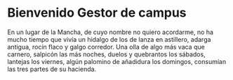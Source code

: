 
# Bienvenido Gestor de campus
En un lugar de la Mancha, de cuyo nombre no quiero acordarme, no ha mucho tiempo que vivía un hidalgo de los de lanza en astillero, adarga antigua, rocín flaco y galgo corredor.
Una olla de algo más vaca que carnero, salpicón las más noches, duelos y quebrantos los sábados, lantejas los viernes, algún palomino de añadidura los domingos, consumían las tres partes de su hacienda.

